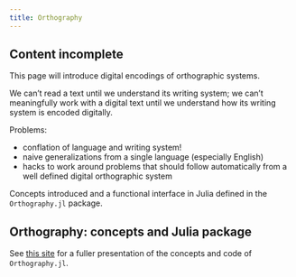 ```yaml
---
title: Orthography
---
```


:::{.callout-caution}
## Content incomplete

This page will introduce digital encodings of orthographic systems.
:::


We can't read a text until we understand its writing system; we can't meaningfully work with a digital text until we understand how its writing system is encoded digitally.

Problems:

- conflation of language and writing system!
- naive generalizations from a single language (especially English)
- hacks to work around problems that should follow automatically from a well defined digital orthographic system

Concepts introduced and a functional interface in Julia defined in the `Orthography.jl` package.


:::{.callout-tip}

## Orthography: concepts and Julia package

See [this site](https://neelsmith.quarto.pub/orthography/) for a fuller presentation of the concepts and code of `Orthography.jl`.

:::